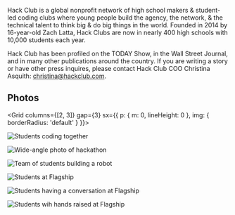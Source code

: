 
Hack Club is a global nonprofit network of high school makers & student-led coding clubs where young people build the agency, the network, & the technical talent to think big & do big things in the world. Founded in 2014 by 16-year-old Zach Latta, Hack Clubs are now in nearly 400 high schools with 10,000 students each year.

Hack Club has been profiled on the TODAY Show, in the Wall Street Journal, and in many other publications around the country. If you are writing a story or have other press inquires, please contact Hack Club COO Christina Asquith: [christina@hackclub.com](mailto:christina@hackclub.com).

## Photos

<Grid columns={[2, 3]} gap={3} sx={{ p: { m: 0, lineHeight: 0 }, img: { borderRadius: 'default' } }}>

![Students coding together](https://lh3.googleusercontent.com/mg1meK6t0YyF_a477Jmi191Qh2mpdKN0sOR3KO5VUjU41gXfZ3lT6274ivItTgXlIQad1c7gXipTqZaNDAUeRNUvyQoYPkQDuuD9ZtD_2OzK_W88Ka0SUwbldH1U_Ep5CROMPUyER4yY2yV3AcToS-IcrSPpdn38f5XfxDbP31iqD4R58BDfnAvLV1lkQCIunjzPcc_PLwpczBw44vYPjr6Z5A6_1pyqI9b-D30b_hqwD7vGF78nXf2PZNpbovyzSnHwRReOb9niSkzNz7dnGA3KTKJcoxS5tlpRVXba9pHvJCMcQp9st9KIBi8X9bl9xIfolKXBknOTaaddsdu-ERgIMq3_WO74Thh-J3M9qgExBPcT6YFkhroGdULBGfFn1hMPxMMC_EC3eIfaRLrO8KvitpSt8ViIUVqqQFaanGHDqzihoNMTtBh7-JldDao5-L8-9ZKfIyqhz9OyPG6ywTbQipQnto3zUFt-cK3RfCaaDBvTIMnKiKVbG6u1FmL8LLNdvWtptNECUXBeekAIMPg0Z8Px6JnWwUn8wJeRnKCJCe63cYZheSteMfyICG3aQRs7vMjnaCoXhTK425JKkmCL8SHwKbqsVY2954hxKzm8knc4SkotzQ042I6sH6kXciNhMwI5soUDO7XPf6N37vWuVn2WFM_Sh1T-JHMwn803_Jd1iujvvUiM0qPoQhQ8lnyI=w640-h400-k-ft)

![Wide-angle photo of hackathon](https://lh3.googleusercontent.com/d1ySE69DZY3t6B5WOMrMdpDz9-1aVVLMEMwNFOt46AfARQg4ViT9ShYG5a7ZJ5kefAM--WThs2z2hjVbssEhnbpsi-QbF_E4bDtBHI12tz7OSgR0LEyvJP2oTxXnrXez6Hx87k4JexmlpEo9uFzRGlq2bbdOovChlxVKq2J-t9_vOBvLE2P-DSvVAgMNV37quk4OGiuxj3ItQ9Ed0KRvnHswuXZnkf5qiS6ed7AvFqvInJRe1QFPR8pcXTn3DzYjNRLH6okIABaIJJ9wXx_JekcnUmJRpCXENe3Fs81xfz4gL6WSfUML4SPCp3PYLTDjLpKWth9KzsFypDgCk-CH1FPOEUuN_DlnDTN74AopwdRtNca6LgoGxuE3VnLrCDgVrnqCJCiu1cXhyQfLZtb-QBLJjnQ9IXOZExUir8f0W4mqirwu8yeJJP-LqQ_53o8GLfVK8LS1E2R0BwFPYViI4LHI52cgWBj05Trusv0q79IpvBOUQeSl3dQPjLZuxllJvScygVVDjpcP-_eVObAQUOfQY9Vq6bG7ujvXrz53m9SgfMqtbzVuZ4MQXxlAs75D94mIl6BLNoMPMuPVvhPRGxYr7UeDmcrk8yjnh9gP8ZP-4GgfCQl3KqBG5v3lD6nNTpXpWdF8E75BRvvHOEHKYUpkK1RYLyiwXy8QH9PHtn3IUYHx1Q1EYJHJ9oxgz9_e5S1u=w640-h400-k-ft)

![Team of students building a robot](https://lh3.googleusercontent.com/KToyIRihElX97vwiHrUEDm2ZDurUy973L6RiXGRGrQD0cQgf3nCzbyC5h3_zfM3w1JadgxGjQiL7vVVkg_aHkU-0F8TGauxDSRblziJIHOzQY2pWpQoe4RIm-HqXG41xyamtGA4X6hLarACd2L8nu2m_AaWorKYUQfabk57kF6WXGDXO8nVdJcIh59zF1lPvLWuegnBHA__CJbyT-6Kl-r7ZL_rtXGFXgzDL6wBYvQPgBc4CGlFYy8p80nZosHkbr9z14BWOonjpD4_1XDf7y9NYbXWZgchObt8PIqY4eQxcfYQLVQqmMCUT81j8IpnVJTexNHkBH83W-rKShUkU_3U5SvEkb2-fFR-mtUB0ySUO70eMB4r9QkT54bVulB-HzwD7TTjiHZzB57LUO1l1k_sk1QONj7fTV4BT2mlpFwZpmQwNHtSxo5WA6C5WJgPrsbCwB7cW9j-pj9NrbeFwW4d9dGnwhXTjPYJfXlpLbrq-KmakHkHd_i0tXIpmHK5WX3voGxF_7IG02sne1-dU6vQ0sDeh4JKC6J7JwkdQP_x4iR2Yn6vPhsi50pShTENsxMSTkbC1gTuCwWpnuyjA_qGVeLlnq_8MKyLFGDU6HdH6YkR645LDnstsIUEJYl1Te6ijiUmT_B7saD25efXzzKwu4XCW5akA2o87mHxO9vilEZsChE-Y_9hueyHyHAeB81QE=w640-h400-k-ft)

![Students at Flagship](https://lh3.googleusercontent.com/rUbEAs_fHylS_-vvBsRzAXspACZ_HLgCl5lpoTXdnm9NXTjk97Tazb8CJcSqe0cERzjGbhaUEw4zop2F1vQVZY1l_BWBYrl4F5pJVRWs18Rm_h94uYmkgN-afi_B24RD5cPd3eWAjS0tpi83aL3PKSO0NXN_01EGxk6TXe8OdmYqYTTY14ORAE8Dkmt55T1j6S-j6ugZq8Ez0ky5QNSaaoHEyXO4DOlRLr1S5_V_7IUiGZfkT4-VyML3P_TSxKCQrWGsrY8jLCj_MZTnRvg8sxLvz9wDiSBb_XzYpWQVet-bMWyXeoS8aVriMyjBlWsMZTuCb8jqohDVrSMnv0pF0dwn_OmFI7SbsvXP5OOqqUa1yLhEdAfEiRy6wegg1t-xrhqtcUVA97CKdj3SiPD_fHkCWl8i1lAJfOe71zV1QZuW0ez8FiUy43U5hsL_hsBgP2L-NGZYBuXOq1MUtqpaWsJdlIp6TjxzTD_8X2uUK4MxJG8Sa_Sqg3logr4b3rnpfckyQghHraGSYh31UD1ojkil9931raDJiEw0bH3F_xjVVY9drzOItHOrf_Fr7lBc4zQWjW2h7zzYj41w5TEh_1wQUpQbks12eHNYNa5COV9Iju3pa_xH_AKfQmUbu-bFxtggrcOrHp9l5Woy8ChEqaDP0N3xiWc1_pSJAOrEPjzGzSZxyslHiF2IwxAVeA-0LGbm=w640-h400-k-ft)

![Students having a conversation at Flagship](https://lh3.googleusercontent.com/6hI78Ex8V_Akb9mF5rtV8eZih_XX5B7frfRIqTyXqQ_cAylFG8VPc530WAV4_4axx__mtlcl7k95q29ahaZ8xXj1fiOjtUq7ge3fJr_9LpLpXucELZJ0jI-5Tl4b3o775WIfkgrM5wu92kKs2Bx5y29WpTAlIpCtOwTmgW5FnHayjkgAfccA0mKUZpW4hX2uZ776pRu9m16SMxqVijTbLZGnN0v5no2s2e-REUiRX9zmoQND6wzJixgvQ-uPyNgyQMMMryML8GyMC4BzK9bZpdd7mFbHbMWRURilZa00kUK1C7od0PpOCok7iysGmMdNm48IOHPM6MWPA5jo_12xdyeDQLLrNk9wQHofl42jELru9mAgn90JnTdhNCCiZC_QiMSCA_IbIQNo0TW0iCd1mNgJ3JH-z02jTtjSFI1waekplKlWMN4FYKARHueXEhpt2hQZoZn4hLszgo19JxLB_BG7zsQflz7W2tECghgwqW2EHpAPsY-hbGQor_6NCrSoX9Q4fw6ivMHLwfdhukIXV-AN-SWRImvLNNXkU5Ho5HKt2GvPYl9EOx7SmA0W-2X4tikvGaNXa6JOuM9lzffJlKzMi4dN86tvoQ4gTO-N_FHyUvmTtYOhG2yvyhYg1qUsEDt4J1yCr1GYcKx2Cn6nqYUDNSoAef6fiYfcYkOxCelevlEL17i3sbTaoUN10DkJL-Sr=w640-h400-k-ft)

![Students wih hands raised at Flagship](https://lh3.googleusercontent.com/9ZKSYYkSYDmDxOWp_pBUw7W_FXRFwujAW6actP7eHHTJS0JsU-EGjYc2FO-zwpSXDKzkOC4GAzVJW7ljJpoZHesppiUyKMZnJYTeQrq_dEHCSrZ-61VsWoMTJ1uv6hdUWlKflmHcclseo5qWylLzu_NYjr3wpKmXPdDkWtOJeBmBBaY64dtNbF6qkr1lY3bwkGJ3nxQOAFlwDBPaUWMbovAL7S67-lvX_p_LSwkEIGwFdJf38zdGqihDcVtUmVUkN-Z0dOAvIZ5quQ7bRTWbaiAdkBeLRSUnU8eKoDb2Ep_v-WcCFayc8cxPsCj8rnpTRgglKVBl0oQgBHqt_MEC2SRKw3FejX-lo7O-NaN_diSEO__hlYHnGum9Ee_M0UXMikIR9gBp6WfDdtVAqRHgVxCiGffL3z1gtjwx2Lchv99LqgnSRA1mOylEWUl1uZNbuDnu3K38JMN_hM-7kH1d-vQak8T8ngk4_bJGoUNzeyeUUvuGyToeyvkKS-VYuX9VQRu8YDgzbe5YR2D_k2ID9mz2RReDKUpy01GlKZgpLiU7tBBl59mlGDbemlkMpNiJ3VkhDmqjFrgZ3gh8rQLcv3I-GHmch7J8firucCjtIL8eqXSDd5IUIy7zajsadS5MqJHqT0PJQmy3mxTBzzZoDhZ92aj4B0hGy8J1klXm7SQmnkC7aulQjLm3mxca9CA1VBA7=w640-h400-k-ft)

</Grid>
